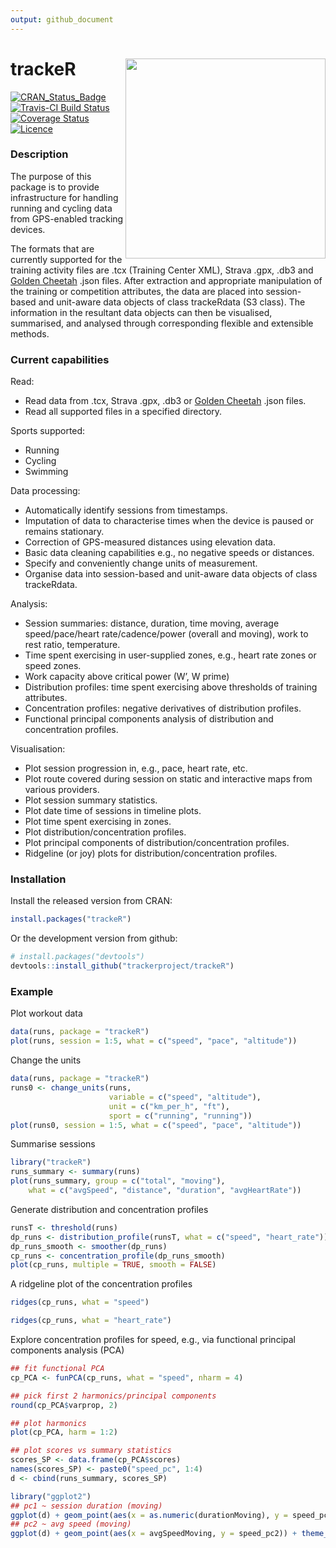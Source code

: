 ```yaml
---
output: github_document
---
```


# trackeR <img src="README_files/hex_trackeR.svg" width="320" align="right">

[![CRAN_Status_Badge](http://www.r-pkg.org/badges/version/trackeR)](https://cran.r-project.org/package=trackeR)
[![Travis-CI Build Status](https://travis-ci.org/trackerproject/trackeR.svg?branch=master)](https://travis-ci.org/trackerproject/trackeR)
[![Coverage Status](https://coveralls.io/repos/github/trackerproject/trackeR/badge.svg?branch=master)](https://coveralls.io/github/trackerproject/trackeR?branch=master)
[![Licence](https://img.shields.io/badge/licence-GPL--3-blue.svg)](https://www.gnu.org/licenses/gpl-3.0.en.html)



### Description

The purpose of this package is to provide infrastructure for handling
running and cycling data from GPS-enabled tracking devices.

The formats that are currently supported for the training activity
files are .tcx (Training Center XML), Strava .gpx, .db3 and [Golden
Cheetah](http://goldencheetah.org) .json files. After extraction and
appropriate manipulation of the training or competition attributes,
the data are placed into session-based and unit-aware data objects of
class trackeRdata (S3 class). The information in the resultant data
objects can then be visualised, summarised, and analysed through
corresponding flexible and extensible methods.

### Current capabilities

Read:

- Read data from .tcx, Strava .gpx, .db3 or [Golden Cheetah](http://goldencheetah.org) .json files.
- Read all supported files in a specified directory.

Sports supported:

- Running
- Cycling
- Swimming

Data processing:

- Automatically identify sessions from timestamps.
- Imputation of data to characterise times when the device is paused or remains stationary.
- Correction of GPS-measured distances using elevation data.
- Basic data cleaning capabilities e.g., no negative speeds or distances.
- Specify and conveniently change units of measurement.
- Organise data into session-based and unit-aware data objects of class trackeRdata.

Analysis:

- Session summaries: distance, duration, time moving, average speed/pace/heart
rate/cadence/power (overall and moving), work to rest ratio, temperature.
- Time spent exercising in user-supplied zones, e.g., heart rate zones or speed zones.
- Work capacity above critical power (W', W prime)
- Distribution profiles: time spent exercising above thresholds of training attributes.
- Concentration profiles: negative derivatives of distribution profiles.
- Functional principal components analysis of distribution and concentration profiles.

Visualisation:

- Plot session progression in, e.g., pace, heart rate, etc.
- Plot route covered during session on static and interactive maps from various providers.
- Plot session summary statistics.
- Plot date time of sessions in timeline plots.
- Plot time spent exercising in zones.
- Plot distribution/concentration profiles.
- Plot principal components of distribution/concentration profiles.
- Ridgeline (or joy) plots for distribution/concentration profiles.

### Installation

Install the released version from CRAN:

```r
install.packages("trackeR")
```

Or the development version from github:

```r
# install.packages("devtools")
devtools::install_github("trackerproject/trackeR")
```


### Example

Plot workout data
```r
data(runs, package = "trackeR")
plot(runs, session = 1:5, what = c("speed", "pace", "altitude"))
```

Change the units
```r
data(runs, package = "trackeR")
runs0 <- change_units(runs,
                      variable = c("speed", "altitude"),
                      unit = c("km_per_h", "ft"),
                      sport = c("running", "running"))
plot(runs0, session = 1:5, what = c("speed", "pace", "altitude"))
```

Summarise sessions
```r
library("trackeR")
runs_summary <- summary(runs)
plot(runs_summary, group = c("total", "moving"),
    what = c("avgSpeed", "distance", "duration", "avgHeartRate"))
```

Generate distribution and concentration profiles

```r
runsT <- threshold(runs)
dp_runs <- distribution_profile(runsT, what = c("speed", "heart_rate"))
dp_runs_smooth <- smoother(dp_runs)
cp_runs <- concentration_profile(dp_runs_smooth)
plot(cp_runs, multiple = TRUE, smooth = FALSE)
```

A ridgeline plot of the concentration profiles
```r
ridges(cp_runs, what = "speed")
```

```r
ridges(cp_runs, what = "heart_rate")
```

Explore concentration profiles for speed, e.g., via functional principal
components analysis (PCA)

```r
## fit functional PCA
cp_PCA <- funPCA(cp_runs, what = "speed", nharm = 4)

## pick first 2 harmonics/principal components
round(cp_PCA$varprop, 2)

## plot harmonics
plot(cp_PCA, harm = 1:2)
```

```r
## plot scores vs summary statistics
scores_SP <- data.frame(cp_PCA$scores)
names(scores_SP) <- paste0("speed_pc", 1:4)
d <- cbind(runs_summary, scores_SP)

library("ggplot2")
## pc1 ~ session duration (moving)
ggplot(d) + geom_point(aes(x = as.numeric(durationMoving), y = speed_pc1)) + theme_bw()
## pc2 ~ avg speed (moving)
ggplot(d) + geom_point(aes(x = avgSpeedMoving, y = speed_pc2)) + theme_bw()
```

